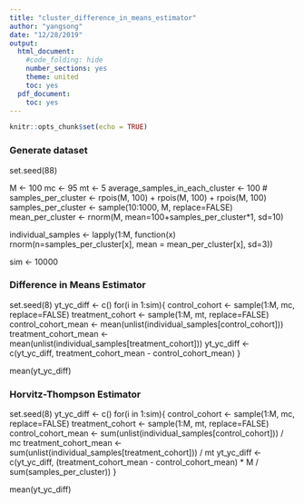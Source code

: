 ```yaml
---
title: "cluster_difference_in_means_estimator"
author: "yangsong"
date: "12/28/2019"
output:
  html_document:
    #code_folding: hide
    number_sections: yes
    theme: united
    toc: yes
  pdf_document:
    toc: yes
---
```



```r
knitr::opts_chunk$set(echo = TRUE)
```
### Generate dataset
set.seed(88)

M <- 100
mc <- 95
mt <- 5
average_samples_in_each_cluster <- 100
# samples_per_cluster <- rpois(M, 100) + rpois(M, 100) + rpois(M, 100)
samples_per_cluster <- sample(10:1000, M, replace=FALSE)
mean_per_cluster <- rnorm(M, mean=100+samples_per_cluster*1, sd=10)

individual_samples <-
  lapply(1:M, 
         function(x) rnorm(n=samples_per_cluster[x], mean = mean_per_cluster[x], sd=3))

sim <- 10000


### Difference in Means Estimator
set.seed(8)
yt_yc_diff <- c()
for(i in 1:sim){
     control_cohort <- sample(1:M, mc, replace=FALSE)
     treatment_cohort <- sample(1:M, mt, replace=FALSE)
     control_cohort_mean <- mean(unlist(individual_samples[control_cohort]))
     treatment_cohort_mean <- mean(unlist(individual_samples[treatment_cohort]))
     yt_yc_diff <- c(yt_yc_diff, treatment_cohort_mean - control_cohort_mean)
}

mean(yt_yc_diff)


### Horvitz-Thompson Estimator
set.seed(8)
yt_yc_diff <- c()
for(i in 1:sim){
  control_cohort <- sample(1:M, mc, replace=FALSE)
  treatment_cohort <- sample(1:M, mt, replace=FALSE)
  control_cohort_mean <- sum(unlist(individual_samples[control_cohort])) / mc
  treatment_cohort_mean <- sum(unlist(individual_samples[treatment_cohort])) / mt
  yt_yc_diff <- c(yt_yc_diff, (treatment_cohort_mean - control_cohort_mean) * M / sum(samples_per_cluster))
}

mean(yt_yc_diff)

